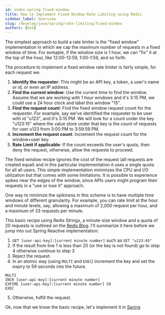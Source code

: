 ```yaml
---
id: index-spring-fixed-window
title: How to Implement Fixed Window Rate Limiting using Redis
sidebar_label: Overview
slug: /develop/java/spring/rate-limiting/fixed-window
authors: [bsb]
---
```



<Authors frontMatter={frontMatter} />

The simplest approach to build a rate limiter is the "fixed window" implementation in which we cap the
maximum number of requests in a fixed window of time. For exmaple, if the window size is 1 hour, we can
"fix" it at the top of the hour, like 12:00-12:59, 1:00-1:59, and so forth.

The procedure to implement a fixed window rate limiter is fairly simple, for each request we:

1. **Identify the requester**: This might be an API key, a token, a user's name or id, or even an IP address.
2. **Find the current window**: Use the current time to find the window. Assume that we are working with 1 hour windows
   and it's 3:15 PM, we could use a 24 hour clock and label this window "15".
3. **Find the request count**: Find the fixed window request count for the requester. For example, say we've
   identified the requester to be user with id "u123", and it's 3:15 PM. We will look for a count under the
   key "u123:15" where the value store under that key is the count of requests for user u123 from 3:00 PM
   to 3:59:59 PM.
4. **Increment the request count**: Increment the request count for the window+user key.
5. **Rate Limit if applicable**: If the count exceeds the user's quota, then deny the request, otherwise, allow the
   requests to proceed.

The fixed window recipe ignores the cost of the request (all requests are created equal) and in this particular implementation
it uses a single quota for all all users. This simple implementation minimizes the CPU and I/O utilization but that comes with
some limitations. It is possible to experience spikes near the edges of the window, since APIs users might program their
requests in a "use or lose it" approach.

One way to minimize the spikiness in this scheme is to have multiple time windows of different granularity. For example, you can
rate limit at the hour and minute levels, say, allowing a maximum of 2,000 request per hour, and a maximum of 33 requests
per minute.

This basic recipe using Redis Strings, a minute-size window and a quota of 20 requests is outlined on
the [Redis Blog](https://redis.com/redis-best-practices/basic-rate-limiting/). I'll summarize it here before we jump
into out Spring Reactive implementation:

1. `GET [user-api-key]:[current minute number]` such as `GET "u123:45"`
2. If the result from line 1 is less than 20 (or the key is not found) go to step 4 otherwise continue to step 3
3. Reject the request.
4. In an atomic way (using `MULTI` and `EXEC`) increment the key and set the expiry to 59 seconds into the future.

```
MULTI
INCR [user-api-key]:[current minute number]
EXPIRE [user-api-key]:[current minute number] 59
EXEC
```

5. Otherwise, fulfill the request.

Ok, now that we know the basic recipe, let's implement it in [Spring](/develop/java/spring/rate-limiting/fixed-window/reactive)
